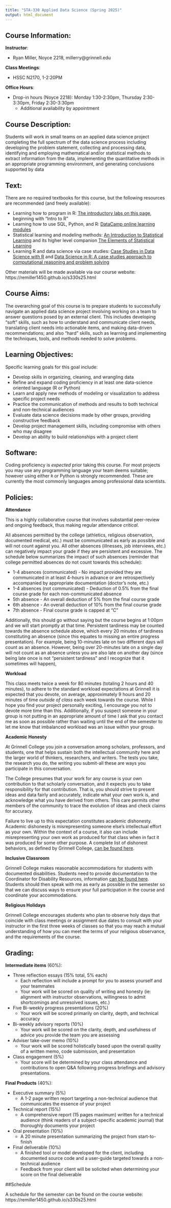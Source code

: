```yaml
---
title: "STA-330 Applied Data Science (Spring 2025)"
output: html_document
---
```


## Course Information:

**Instructor**:

- Ryan Miller, Noyce 2218, millerry\@grinnell.edu

**Class Meetings**: 

- HSSC N2170, 1-2:20PM

**Office Hours**:

- Drop-in hours (Noyce 2218): Monday 1:30-2:30pm, Thursday 2:30-3:30pm, Friday 2:30-3:30pm
    - Additional availability by appointment

## Course Description:

Students will work in small teams on an applied data science project completing the full spectrum of the data science process including developing the problem statement, collecting and processing data, identifying and employing mathematical and/or statistical methods to extract information from the data, implementing the quantitative methods in an appropriate programming environment, and generating conclusions supported by data

## Text:

There are no required textbooks for this course, but the following resources are recommended (and freely available):

- Learning how to program in R: [The introductory labs on this page](https://remiller1450.github.io/s230f23.html), beginning with "Intro to R"
- Learning how to use SQL, Python, and R: [DataCamp online learning modules](https://www.datacamp.com/)
- Statistical learning and modeling methods: [An Introduction to Statistical Learning](http://faculty.marshall.usc.edu/gareth-james/ISL/ISLR%20Seventh%20Printing.pdf) and its higher level companion [The Elements of Statistical Learning](https://web.stanford.edu/~hastie/ElemStatLearn/printings/ESLII_print12.pdf)
- Learning R and data science via case studies: [Case Studies in Data Science with R](http://rdatasciencecases.org/) and [Data Science in R: A case studies approach to computational reasoning and problem solving](https://afrozhussain.files.wordpress.com/2015/07/data-science-in-r.pdf)

Other materials will be made available via our course website: https://remiller1450.github.io/s330s25.html

## Course Aims:

The overarching goal of this course is to prepare students to successfully navigate an applied data science project involving working on a team to answer questions posed by an external client.  This includes developing "soft" skills, such as how to understand and communicate client needs, translating client needs into actionable items, and making data-driven recommendations; and also "hard" skills, such as learning and implementing the techniques, tools, and methods needed to solve problems.

## Learning Objectives:

Specific learning goals for this goal include:

- Develop skills in organizing, cleaning, and wrangling data
- Refine and expand coding proficiency in at least one data-science oriented language (R or Python)
- Learn and apply new methods of modeling or visualization to address specific project needs
- Practice the communication of methods and results to both technical and non-technical audiences
- Evaluate data science decisions made by other groups, providing constructive feedback
- Develop project management skills, including compromise with others who may disagree
- Develop an ability to build relationships with a project client

## Software:

Coding proficiency is *expected* prior taking this course. For most projects you may use any programming language your team deems suitable; however using either `R` or Python is strongly recommended. These are currently the most commonly languages among professional data scientists.

## Policies:

**Attendance**

This is a highly collaborative course that involves substantial peer-review and ongoing feedback, thus making regular attendance *critical*.  

All absences permitted by the college (athletics, religious observation, documented medical, etc.) must be communicated as early as possible and will not count against you. All other absences (illnesses, job interviews, etc.) can negatively impact your grade if they are persistent and excessive. The schedule below summarizes the impact of such absences (reminder that college permitted absences do not count towards this schedule):

- 1-4 absences (communicated) - No impact provided they are communicated in at least 4-hours in advance or are retrospectively accompanied by appropriate documentation (doctor's note, etc.)
- 1-4 absences (not communicated) - Deduction of 0.5% from the final course grade for each non-communicated absence
- 5th absence - An overall deduction of 5% from the final course grade
- 6th absence - An overall deduction of 10% from the final course grade
- 7th absence - Final course grade is capped at "C"

Additionally, this should go without saying but the course begins at 1:00pm and we will start promptly at that time. Persistent tardiness may be counted towards the absence schedule above, which every 20 minutes of tardiness constituting an absence (since this equates to missing an entire progress presentation). For example, being 10-minutes late on two different days will count as an absence. However, being over 20-minutes late on a single day will not count as an absence unless you are also late on another day (since being late once is not "persistent tardiness" and I recognize that it sometimes will happen),

**Workload**

This class meets twice a week for 80 minutes (totaling 2 hours and 40 minutes), to adhere to the standard workload expectations at Grinnell it is expected that you devote, on average, approximately 9 hours and 20 minutes of time *outside of class* each week towards the course. While I hope you find your project personally exciting, I encourage you not to devote more time than this.  Additionally, if you suspect someone in your group is not putting in an appropriate amount of time I ask that you contact me as soon as possible rather than waiting until the end of the semester to let me know that imbalanced workload was an issue within your group.

**Academic Honesty**

At Grinnell College you join a conversation among scholars, professors, and students, one that helps sustain both the intellectual community here and the larger world of thinkers, researchers, and writers. The tests you take, the research you do, the writing you submit-all these are ways you participate in this conversation.

The College presumes that your work for any course is your own contribution to that scholarly conversation, and it expects you to take responsibility for that contribution. That is, you should strive to present ideas and data fairly and accurately, indicate what your own work is, and acknowledge what you have derived from others. This care permits other members of the community to trace the evolution of ideas and check claims for accuracy.

Failure to live up to this expectation constitutes academic dishonesty. Academic dishonesty is misrepresenting someone else's intellectual effort as your own. Within the context of a course, it also can include misrepresenting your own work as produced for that class when in fact it was produced for some other purpose.  A complete list of dishonest behaviors, as defined by Grinnell College, [can be found here](https://catalog.grinnell.edu/content.php?catoid=12&navoid=2537#alleged-violation).

**Inclusive Classroom**

Grinnell College makes reasonable accommodations for students with documented disabilities.  Students need to provide documentation to the Coordinator for Disability Resources, information [can be found here](http://www.grinnell.edu/about/offices-services/accessibility-disability/disability-services).  Students should then speak with me as early as possible in the semester so that we can discuss ways to ensure your full participation in the course and coordinate your accommodations.

**Religious Holidays**

Grinnell College encourages students who plan to observe holy days that coincide with class meetings or assignment due dates to consult with your instructor in the first three weeks of classes so that you may reach a mutual understanding of how you can meet the terms of your religious observance, and the requirements of the course.


## Grading:

**Intermediate items** (60%):

- Three reflection essays (15% total, 5% each)
    - Each reflection will include a prompt for you to assess yourself and your teammates
    - Your work will be scored on quality of writing and honesty (ie: alignment with instructor observations, willingness to admit shortcomings and unresolved issues, etc.)
- Five Bi-weekly progress presentations (20%)
    - Your work will be scored primarily on clarity, depth, and technical accuracy
- Bi-weekly advisory reports (10%)
    - Your work will be scored on the clarity, depth, and usefulness of advice you provide the team you are assessing
- Adviser take-over memo (10%)
    - Your work will be scored holistically based upon the overall quality of a written memo, code submission, and presentation
- Class engagement (5%)
    - Your score will be determined by your class attendance and contributions to open Q&A following progress briefings and advisory presentations.

**Final Products** (40%):

- Executive summary (5%)
    - A 1-2 page written report targeting a non-technical audience that communicates the essence of your project 
- Technical report (15%)
    - A comprehensive report (15 pages maximum) written for a technical audience (think readers of a subject-specific academic journal) that thoroughly documents your project
- Oral presentation (10%)
    - A 20 minute presentation summarizing the project from start-to-finish
- Final deliverable (10%)
    - A finished tool or model developed for the client, including documented source code and a user-guide targeted towards a non-technical audience
    - Feedback from your client will be solicited when determining your score on the final deliverable

##Schedule

A schedule for the semester can be found on the course website: https://remiller1450.github.io/s330s25.html
